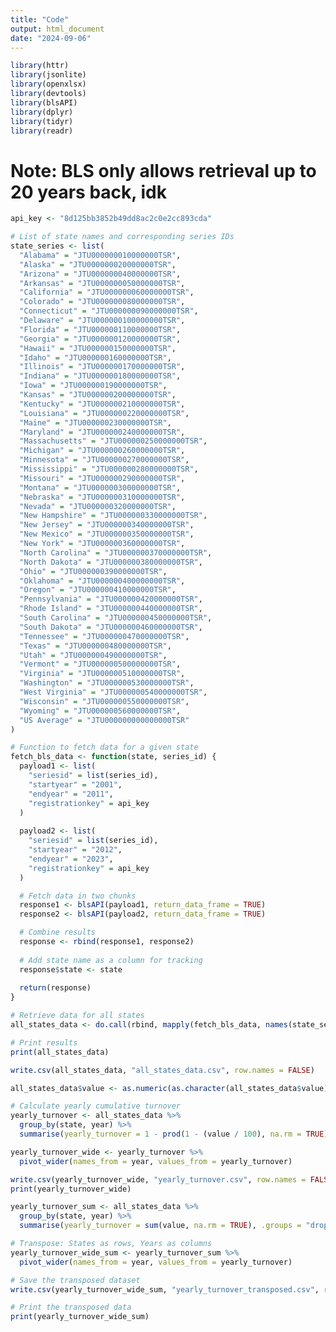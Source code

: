 ```yaml
---
title: "Code"
output: html_document
date: "2024-09-06"
---
```


```r
library(httr)
library(jsonlite)
library(openxlsx)
library(devtools)
library(blsAPI)
library(dplyr)
library(tidyr)
library(readr)

```

# Note: BLS only allows retrieval up to 20 years back, idk 

```r
api_key <- "8d125bb3852b49dd8ac2c0e2cc893cda"

# List of state names and corresponding series IDs
state_series <- list(
  "Alabama" = "JTU000000010000000TSR",
  "Alaska" = "JTU000000020000000TSR",
  "Arizona" = "JTU000000040000000TSR",
  "Arkansas" = "JTU000000050000000TSR",
  "California" = "JTU000000060000000TSR",
  "Colorado" = "JTU000000080000000TSR",
  "Connecticut" = "JTU000000090000000TSR",
  "Delaware" = "JTU000000100000000TSR",
  "Florida" = "JTU000000110000000TSR",
  "Georgia" = "JTU000000120000000TSR",
  "Hawaii" = "JTU000000150000000TSR",
  "Idaho" = "JTU000000160000000TSR",
  "Illinois" = "JTU000000170000000TSR",
  "Indiana" = "JTU000000180000000TSR",
  "Iowa" = "JTU000000190000000TSR",
  "Kansas" = "JTU000000200000000TSR",
  "Kentucky" = "JTU000000210000000TSR",
  "Louisiana" = "JTU000000220000000TSR",
  "Maine" = "JTU000000230000000TSR",
  "Maryland" = "JTU000000240000000TSR",
  "Massachusetts" = "JTU000000250000000TSR",
  "Michigan" = "JTU000000260000000TSR",
  "Minnesota" = "JTU000000270000000TSR",
  "Mississippi" = "JTU000000280000000TSR",
  "Missouri" = "JTU000000290000000TSR",
  "Montana" = "JTU000000300000000TSR",
  "Nebraska" = "JTU000000310000000TSR",
  "Nevada" = "JTU000000320000000TSR",
  "New Hampshire" = "JTU000000330000000TSR",
  "New Jersey" = "JTU000000340000000TSR",
  "New Mexico" = "JTU000000350000000TSR",
  "New York" = "JTU000000360000000TSR",
  "North Carolina" = "JTU000000370000000TSR",
  "North Dakota" = "JTU000000380000000TSR",
  "Ohio" = "JTU000000390000000TSR",
  "Oklahoma" = "JTU000000400000000TSR",
  "Oregon" = "JTU000000410000000TSR",
  "Pennsylvania" = "JTU000000420000000TSR",
  "Rhode Island" = "JTU000000440000000TSR",
  "South Carolina" = "JTU000000450000000TSR",
  "South Dakota" = "JTU000000460000000TSR",
  "Tennessee" = "JTU000000470000000TSR",
  "Texas" = "JTU000000480000000TSR",
  "Utah" = "JTU000000490000000TSR",
  "Vermont" = "JTU000000500000000TSR",
  "Virginia" = "JTU000000510000000TSR",
  "Washington" = "JTU000000530000000TSR",
  "West Virginia" = "JTU000000540000000TSR",
  "Wisconsin" = "JTU000000550000000TSR",
  "Wyoming" = "JTU000000560000000TSR",
  "US Average" = "JTU000000000000000TSR"
)

# Function to fetch data for a given state
fetch_bls_data <- function(state, series_id) {
  payload1 <- list(
    "seriesid" = list(series_id),
    "startyear" = "2001",
    "endyear" = "2011",
    "registrationkey" = api_key
  )
  
  payload2 <- list(
    "seriesid" = list(series_id),
    "startyear" = "2012",
    "endyear" = "2023",
    "registrationkey" = api_key
  )

  # Fetch data in two chunks
  response1 <- blsAPI(payload1, return_data_frame = TRUE)
  response2 <- blsAPI(payload2, return_data_frame = TRUE)

  # Combine results
  response <- rbind(response1, response2)
  
  # Add state name as a column for tracking
  response$state <- state
  
  return(response)
}

# Retrieve data for all states
all_states_data <- do.call(rbind, mapply(fetch_bls_data, names(state_series), state_series, SIMPLIFY = FALSE))

# Print results
print(all_states_data)


```


```r
write.csv(all_states_data, "all_states_data.csv", row.names = FALSE)

```


```r
all_states_data$value <- as.numeric(as.character(all_states_data$value))

# Calculate yearly cumulative turnover
yearly_turnover <- all_states_data %>%
  group_by(state, year) %>%
  summarise(yearly_turnover = 1 - prod(1 - (value / 100), na.rm = TRUE))

yearly_turnover_wide <- yearly_turnover %>%
  pivot_wider(names_from = year, values_from = yearly_turnover)

write.csv(yearly_turnover_wide, "yearly_turnover.csv", row.names = FALSE)
print(yearly_turnover_wide)

```


```r
yearly_turnover_sum <- all_states_data %>%
  group_by(state, year) %>%
  summarise(yearly_turnover = sum(value, na.rm = TRUE), .groups = "drop")

# Transpose: States as rows, Years as columns
yearly_turnover_wide_sum <- yearly_turnover_sum %>%
  pivot_wider(names_from = year, values_from = yearly_turnover)

# Save the transposed dataset
write.csv(yearly_turnover_wide_sum, "yearly_turnover_transposed.csv", row.names = FALSE)

# Print the transposed data
print(yearly_turnover_wide_sum)

```


